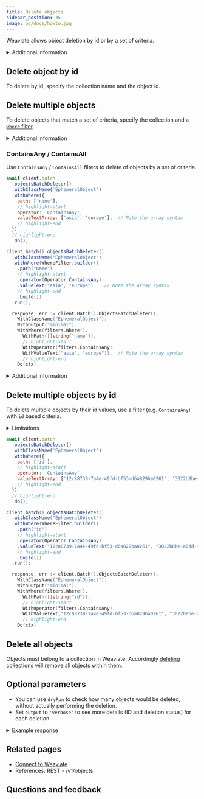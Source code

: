 ```yaml
---
title: Delete objects
sidebar_position: 35
image: og/docs/howto.jpg
---
```






Weaviate allows object deletion by id or by a set of criteria.



<details>
  <summary>Additional information</summary>

  - To delete objects, you must provide the collection name as well as identifying criteria (e.g. object id or filters).
  - For [multi-tenancy](../concepts/data.md#multi-tenancy) collections, you will also need to specify the tenant name when deleting objects. See [Manage data: multi-tenancy operations]( ../manage-collections/multi-tenancy.mdx) for details on how.
  <br/>

  <RestObjectsCRUDClassnameNote/>

</details>


## Delete object by id

To delete by id, specify the collection name and the object id.

<Tabs groupId="languages">
  <TabItem value="py" label="Python Client v4">
    <FilteredTextBlock
      text={PyCode}
      startMarker="# START DeleteObject"
      endMarker="# END DeleteObject"
      language="py"
    />
  </TabItem>
  <TabItem value="py3" label="Python Client v3">
    <FilteredTextBlock
      text={PyCodeV3}
      startMarker="# START DeleteObject"
      endMarker="# END DeleteObject"
      language="pyv3"
    />
  </TabItem>

  <TabItem value="js" label="JS/TS Client v3">
    <FilteredTextBlock
      text={TSCode}
      startMarker="// START DeleteObject"
      endMarker="// END DeleteObject"
      language="ts"
    />
  </TabItem>

  <TabItem value="js2" label="JS/TS Client v2">
    <FilteredTextBlock
      text={TSCodeLegacy}
      startMarker="// START DeleteObject"
      endMarker="// END DeleteObject"
      language="tsv2"
    />
  </TabItem>

  <TabItem value="java" label="Java">
    <FilteredTextBlock
      text={JavaCode}
      startMarker="// START DeleteObject"
      endMarker="// END DeleteObject"
      language="java"
    />
  </TabItem>

  <TabItem value="go" label="Go">
    <FilteredTextBlock
      text={GoCode}
      startMarker="// START DeleteObject"
      endMarker="// END DeleteObject"
      language="go"
    />
  </TabItem>
</Tabs>


<!-- ## Error handling

If the id doesn't exist in the specified class, a 404 error will be returned.

You can handle errors as follows:

<Tabs groupId="languages">
  <TabItem value="py" label="Python">
    <FilteredTextBlock
      text={PyCode}
      startMarker="# START DeleteError"
      endMarker="# END DeleteError"
      language="py"
    />
  </TabItem>

  <TabItem value="js" label="JS/TS Client v2">
    <FilteredTextBlock
      text={TSCode}
      startMarker="// START DeleteError"
      endMarker="// END DeleteError"
      language="tsv2"
    />
  </TabItem>
</Tabs> -->


## Delete multiple objects

To delete objects that match a set of criteria, specify the collection and a [`where` filter](../search/similarity.md).

<Tabs groupId="languages">
  <TabItem value="py" label="Python Client v4">
    <FilteredTextBlock
      text={PyCode}
      startMarker="# START DeleteBatch"
      endMarker="# END DeleteBatch"
      language="py"
    />
  </TabItem>

  <TabItem value="py3" label="Python Client v3">
    <FilteredTextBlock
      text={PyCodeV3}
      startMarker="# START DeleteBatch"
      endMarker="# END DeleteBatch"
      language="pyv3"
    />
  </TabItem>

  <TabItem value="js" label="JS/TS Client v3">
    <FilteredTextBlock
      text={TSCode}
      startMarker="// START DeleteBatch"
      endMarker="// END DeleteBatch"
      language="ts"
    />
  </TabItem>

  <TabItem value="js2" label="JS/TS Client v2">
    <FilteredTextBlock
      text={TSCodeLegacy}
      startMarker="// START DeleteBatch"
      endMarker="// END DeleteBatch"
      language="tsv2"
    />
  </TabItem>

  <TabItem value="java" label="Java">
    <FilteredTextBlock
      text={JavaCode}
      startMarker="// START DeleteBatch"
      endMarker="// END DeleteBatch"
      language="java"
    />
  </TabItem>

  <TabItem value="go" label="Go">
    <FilteredTextBlock
      text={GoCode}
      startMarker="// START DeleteBatch"
      endMarker="// END DeleteBatch"
      language="go"
    />
  </TabItem>
</Tabs>

<details>
  <summary>
    Additional information
  </summary>

- There is a configurable [maximum limit (QUERY_MAXIMUM_RESULTS)](docs/deploy/config-guides/env-vars/index.md#general) on the number of objects that can be deleted in a single query (default 10,000). To delete more objects than the limit, re-run the query.

</details>


### ContainsAny / ContainsAll

Use `ContainsAny` / `ContainsAll` filters to delete of objects by a set of criteria.

<Tabs groupId="languages">
  <TabItem value="py" label="Python Client v4">
    <FilteredTextBlock
      text={PyCode}
      startMarker="# START DeleteContains"
      endMarker="# END DeleteContains"
      language="py"
    />
  </TabItem>

  <TabItem value="py3" label="Python Client v3">
    <FilteredTextBlock
      text={PyCodeV3}
      startMarker="# START DeleteContains"
      endMarker="# END DeleteContains"
      language="pyv3"
    />
  </TabItem>

  <TabItem value="js" label="JS/TS Client v3">
    <FilteredTextBlock
        text={TSCode}
        startMarker="// START DeleteContain"
        endMarker="// END DeleteContain"
        language="ts"
      />
  </TabItem>

  <TabItem value="js2" label="JS/TS Client v2">

```js
await client.batch
  .objectsBatchDeleter()
  .withClassName('EphemeralObject')
  .withWhere({
    path: ['name'],
    // highlight-start
    operator: 'ContainsAny',
    valueTextArray: ['asia', 'europe'],  // Note the array syntax
    // highlight-end
  })
  // highlight-end
  .do();
```

  </TabItem>

  <TabItem value="java" label="Java">

```java
client.batch().objectsBatchDeleter()
  .withClassName("EphemeralObject")
  .withWhere(WhereFilter.builder()
    .path("name")
    // highlight-start
    .operator(Operator.ContainsAny)
    .valueText("asia", "europe")    // Note the array syntax
    // highlight-end
    .build())
  .run();
```

  </TabItem>
  <TabItem value="go" label="Go">

```go
  response, err := client.Batch().ObjectsBatchDeleter().
    WithClassName("EphemeralObject").
    WithOutput("minimal").
    WithWhere(filters.Where().
      WithPath([]string{"name"}).
      // highlight-start
      WithOperator(filters.ContainsAny).
      WithValueText("asia", "europe")).  // Note the array syntax
      // highlight-end
    Do(ctx)
```

  </TabItem>
</Tabs>

<details>
  <summary>Additional information</summary>

This feature was added in Weaviate `v1.21`.

</details>


## Delete multiple objects by id

To delete multiple objects by their id values, use a filter (e.g. `ContainsAny`) with `id` based criteria.

<details>
  <summary>Limitations</summary>

There is an upper limit (`QUERY_MAXIMUM_RESULTS`) to how many objects can be deleted using a single query. This protects against unexpected memory surges and very-long-running requests which would be prone to client-side timeouts or network interruptions.

Objects are deleted in the same order that they would be fetched, by order of UUID. To delete more objects than the limit, run the same query multiple times until no objects are matched anymore.

The default `QUERY_MAXIMUM_RESULTS` value is 10,000. This may be configurable, e.g. in [the environment variables](docs/deploy/config-guides/env-vars/index.md).

</details>

<Tabs groupId="languages">
  <TabItem value="py" label="Python Client v4">
    <FilteredTextBlock
      text={PyCode}
      startMarker="# START DeleteByIDBatch"
      endMarker="# END DeleteByIDBatch"
      language="py"
    />
  </TabItem>

  <TabItem value="py3" label="Python Client v3">
    <FilteredTextBlock
      text={PyCodeV3}
      startMarker="# START DeleteByIDBatch"
      endMarker="# END DeleteByIDBatch"
      language="pyv3"
    />
  </TabItem>

  <TabItem value="js" label="JS/TS Client v3">
    <FilteredTextBlock
          text={TSCode}
          startMarker="// START DeleteByIDBatch"
          endMarker="// END DeleteByIDBatch"
          language="ts"
        />
  </TabItem>

  <TabItem value="js2" label="JS/TS Client v2">

```js
await client.batch
  .objectsBatchDeleter()
  .withClassName('EphemeralObject')
  .withWhere({
    path: ['id'],
    // highlight-start
    operator: 'ContainsAny',
    valueTextArray: ['12c88739-7a4e-49fd-bf53-d6a829ba0261', '3022b8be-a6dd-4ef4-b213-821f65cee53b', '30de68c1-dd53-4bed-86ea-915f34faea63'],  // Note the array syntax
    // highlight-end
  })
  // highlight-end
  .do();
```

  </TabItem>

  <TabItem value="java" label="Java">

```java
client.batch().objectsBatchDeleter()
  .withClassName("EphemeralObject")
  .withWhere(WhereFilter.builder()
    .path("id")
    // highlight-start
    .operator(Operator.ContainsAny)
    .valueText("12c88739-7a4e-49fd-bf53-d6a829ba0261", "3022b8be-a6dd-4ef4-b213-821f65cee53b", "30de68c1-dd53-4bed-86ea-915f34faea63")    // Note the array syntax
    // highlight-end
    .build())
  .run();
```

  </TabItem>
  <TabItem value="go" label="Go">

```go
  response, err := client.Batch().ObjectsBatchDeleter().
    WithClassName("EphemeralObject").
    WithOutput("minimal").
    WithWhere(filters.Where().
      WithPath([]string{"id"}).
      // highlight-start
      WithOperator(filters.ContainsAny).
      WithValueText("12c88739-7a4e-49fd-bf53-d6a829ba0261", "3022b8be-a6dd-4ef4-b213-821f65cee53b", "30de68c1-dd53-4bed-86ea-915f34faea63")).  // Note the array syntax
      // highlight-end
    Do(ctx)
```

  </TabItem>
</Tabs>

## Delete all objects

Objects must belong to a collection in Weaviate. Accordingly [deleting collections](../manage-collections/collection-operations.mdx#delete-a-collection) will remove all objects within them.

## Optional parameters

- You can use `dryRun` to check how many objects would be deleted, without actually performing the deletion.
- Set `output` to `'verbose'` to see more details (ID and deletion status) for each deletion.

<Tabs groupId="languages">
  <TabItem value="py" label="Python Client v4">
    <FilteredTextBlock
      text={PyCode}
      startMarker="# START DryRun"
      endMarker="# END DryRun"
      language="py"
    />
  </TabItem>

  <TabItem value="py3" label="Python Client v3">
    <FilteredTextBlock
      text={PyCodeV3}
      startMarker="# START DryRun"
      endMarker="# END DryRun"
      language="pyv3"
    />
  </TabItem>

  <TabItem value="js" label="JS/TS Client v3">
    <FilteredTextBlock
      text={TSCode}
      startMarker="// START DryRun"
      endMarker="// END DryRun"
      language="ts"
    />
  </TabItem>

  <TabItem value="js2" label="JS/TS Client v2">
    <FilteredTextBlock
      text={TSCodeLegacy}
      startMarker="// START DryRun"
      endMarker="// END DryRun"
      language="tsv2"
    />
  </TabItem>

  <TabItem value="java" label="Java">
    <FilteredTextBlock
      text={JavaCode}
      startMarker="// START DryRun"
      endMarker="// END DryRun"
      language="java"
    />
  </TabItem>

  <TabItem value="go" label="Go">
    <FilteredTextBlock
      text={GoCode}
      startMarker="// START DryRun"
      endMarker="// END DryRun"
      language="go"
    />
  </TabItem>
</Tabs>


<details>
  <summary>Example response</summary>

It should produce a response like the one below:

<FilteredTextBlock
  text={PyCodeV3}
  startMarker="# START ResultsDryRun"
  endMarker="# END ResultsDryRun"
  language="json"
/>

</details>


## Related pages

- [Connect to Weaviate](/docs/weaviate/connections/index.mdx)
- <SkipLink href="/docs/weaviate/api/rest#tag/objects">References: REST - /v1/objects</SkipLink>

## Questions and feedback


<DocsFeedback/>
